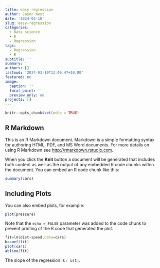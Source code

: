 ```yaml
---
title: easy regression
author: Jason West
date: '2024-03-10'
slug: easy-regression
categories:
  - Data science
  - R
  - Regression
tags:
  - Regression
  - R
subtitle: ''
summary: ''
authors: []
lastmod: '2024-03-10T13:40:47+10:00'
featured: no
image:
  caption: ''
  focal_point: ''
  preview_only: no
projects: []
---
```



```r
knitr::opts_chunk$set(echo = TRUE)
```

## R Markdown

This is an R Markdown document. Markdown is a simple formatting syntax for authoring HTML, PDF, and MS Word documents. For more details on using R Markdown see <http://rmarkdown.rstudio.com>.

When you click the **Knit** button a document will be generated that includes both content as well as the output of any embedded R code chunks within the document. You can embed an R code chunk like this:

```r
summary(cars)
```

## Including Plots

You can also embed plots, for example:

```r
plot(pressure)
```

Note that the `echo = FALSE` parameter was added to the code chunk to prevent printing of the R code that generated the plot.

```r
fit=lm(dist~speed,data=cars)
b=coef(fit)
plot(cars)
abline(fit)
```

The slope of the regression is `r b[1]`.


